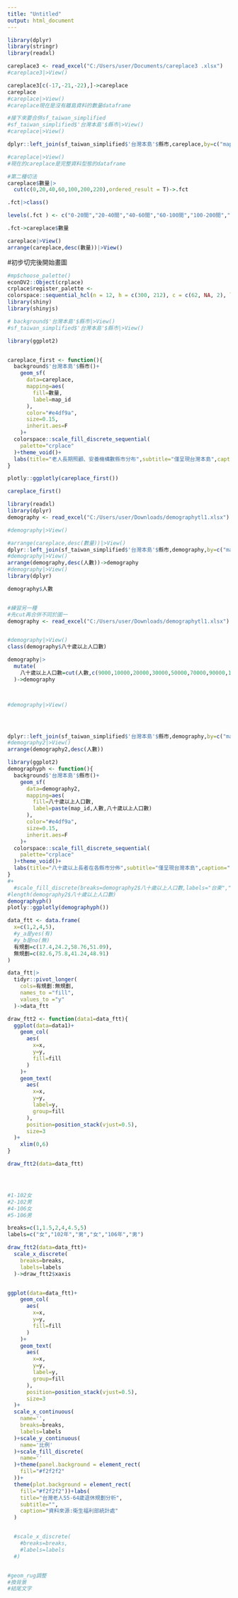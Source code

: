 ---
title: "Untitled"
output: html_document
---
```{r}
library(dplyr)
library(stringr)
library(readxl)

careplace3 <- read_excel("C:/Users/user/Documents/careplace3 .xlsx")
#careplace3|>View()

careplace3[c(-17,-21,-22),]->careplace
careplace
#careplace|>View()
#careplace現在是沒有離島資料的數量dataframe

#接下來要合併sf_taiwan_simplified
#sf_taiwan_simplified$'台灣本島'$縣市|>View()
#careplace|>View()
```


```{r}

dplyr::left_join(sf_taiwan_simplified$'台灣本島'$縣市,careplace,by=c("map_id"="縣市"))->careplace

#careplace|>View()
#現在的careplace是完整資料型態的dataframe
```


```{r}
#第二種切法
careplace$數量|>
  cut(c(0,20,40,60,100,200,220),ordered_result = T)->.fct

.fct|>class()

levels(.fct ) <- c("0-20間","20-40間","40-60間","60-100間","100-200間","200-220間")

.fct->careplace$數量

careplace|>View()
arrange(careplace,desc(數量))|>View()
```
#初步切完後開始畫圖
```{r}
#mp$choose_palette()
econDV2::Object(crplace)
crplace$register_palette <-
colorspace::sequential_hcl(n = 12, h = c(300, 212), c = c(62, NA, 2), l = c(25, 95), power = c(1.2, 1.3), register = "crplace")
library(shiny)
library(shinyjs)
```

```{r}
# background$'台灣本島'$縣市|>View()
#sf_taiwan_simplified$'台灣本島'$縣市|>View()

library(ggplot2)


careplace_first <- function(){
  background$'台灣本島'$縣市()+
    geom_sf(
      data=careplace,
      mapping=aes(
        fill=數量,
        label=map_id
      ),
      color="#e4df9a",
      size=0.15,
      inherit.aes=F
    )+
  colorspace::scale_fill_discrete_sequential(
    palette="crplace"
  )+theme_void()+
  labs(title="老人長期照顧、安養機構數縣市分布",subtitle="僅呈現台灣本島",caption="資料來源:行政院性別平等會")
}

plotly::ggplotly(careplace_first())

careplace_first()

```

```{r}
library(readxl)
library(dplyr)
demography <- read_excel("C:/Users/user/Downloads/demographytl1.xlsx")

#demography|>View()

#arrange(careplace,desc(數量))|>View()
dplyr::left_join(sf_taiwan_simplified$'台灣本島'$縣市,demography,by=c("map_id"="縣市"))->demography
#demography|>View()
arrange(demography,desc(人數))->demography
#demography|>View()
library(dplyr)

demography$人數



```
```{r}
#練習另一種
#先cut再合併不同於圖一
demography <- read_excel("C:/Users/user/Downloads/demographytl1.xlsx")


#demography|>View()
class(demography$八十歲以上人口數)

demography|>
  mutate(
    八十歲以上人口數=cut(人數,c(9000,10000,20000,30000,50000,70000,90000,120000),ordered_result=T)
  )->demography



#demography|>View()




dplyr::left_join(sf_taiwan_simplified$'台灣本島'$縣市,demography,by=c("map_id"="縣市"))->demography2
#demography2|>View()
arrange(demography2,desc(人數))
```

```{r}
library(ggplot2)
demographyph <- function(){
  background$'台灣本島'$縣市()+
    geom_sf(
      data=demography2,
      mapping=aes(
        fill=八十歲以上人口數,
        label=paste(map_id,人數,八十歲以上人口數)
      ),
      color="#e4df9a",
      size=0.15,
      inherit.aes=F
    )+
  colorspace::scale_fill_discrete_sequential(
    palette="crplace"
  )+theme_void()+
  labs(title="八十歲以上長者在各縣市分佈",subtitle="僅呈現台灣本島",caption="內政部戶政司全球資訊網")
}
#+
  #scale_fill_discrete(breaks=demography2$八十歲以上人口數,labels="台東","","","","","","","")
#length(demography2$八十歲以上人口數)
demographyph()
plotly::ggplotly(demographyph())
```












```{r}
data_ftt <- data.frame(
  x=c(1,2,4,5),
  #y_a是yes(有)
  #y_b是no(無)
  有規劃=c(17.4,24.2,58.76,51.09),
  無規劃=c(82.6,75.8,41.24,48.91)
)

data_ftt|>
  tidyr::pivot_longer(
    cols=有規劃:無規劃,
    names_to ="fill",
    values_to ="y"
  )->data_ftt

draw_ftt2 <- function(data1=data_ftt){
  ggplot(data=data1)+
    geom_col(
      aes(
        x=x,
        y=y,
        fill=fill
      )
    )+
    geom_text(
      aes(
        x=x,
        y=y,
        label=y,
        group=fill
      ),
      position=position_stack(vjust=0.5),
      size=3
  )+
    xlim(0,6)
}

draw_ftt2(data=data_ftt)




#1-102女
#2-102男
#4-106女
#5-106男

breaks=c(1,1.5,2,4,4.5,5)
labels=c("女","102年","男","女","106年","男")

draw_ftt2(data=data_ftt)+
  scale_x_discrete(
    breaks=breaks,
    labels=labels
  )->draw_ftt2$xaxis


ggplot(data=data_ftt)+
    geom_col(
      aes(
        x=x,
        y=y,
        fill=fill
      )
    )+
    geom_text(
      aes(
        x=x,
        y=y,
        label=y,
        group=fill
      ),
      position=position_stack(vjust=0.5),
      size=3
  )+
  scale_x_continuous(
    name='',
    breaks=breaks,
    labels=labels
  )+scale_y_continuous(
    name='比例'
  )+scale_fill_discrete(
    name=''
  )+theme(panel.background = element_rect(
    fill="#f2f2f2"
  ))+
  theme(plot.background = element_rect(
    fill="#f2f2f2"))+labs(
    title="台灣老人55-64歲退休規劃分析",
    subtitle="",
    caption="資料來源:衛生福利部統計處"
  )


  #scale_x_discrete(
    #breaks=breaks,
    #labels=labels
  #)


#geom_rug調整
#換背景
#結尾文字

```

